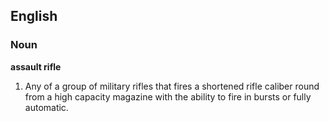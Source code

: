 ==English==
===Noun===
'''assault rifle'''
# Any of a group of military rifles that fires a shortened rifle caliber round from a high capacity magazine with the ability to fire in bursts or fully automatic.